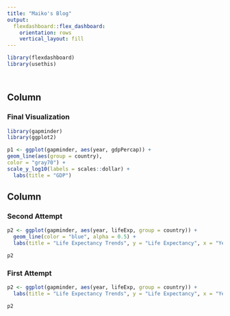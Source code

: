 ```yaml
---
title: "Maiko's Blog"
output: 
  flexdashboard::flex_dashboard:
    orientation: rows
    vertical_layout: fill
---
```


```r
library(flexdashboard)
library(usethis)
```

```r
```


```r
```


Column {data-width=650}
-----------------------------------------------------------------------
### Final Visualization 

```r
library(gapminder)
library(ggplot2)

p1 <- ggplot(gapminder, aes(year, gdpPercap)) +
geom_line(aes(group = country),
color = "gray70") +
scale_y_log10(labels = scales::dollar) +
  labs(title = "GDP") 
```

Column {data-width=350}
-----------------------------------------------------------------------
### Second Attempt 

```r
p2 <- ggplot(gapminder, aes(year, lifeExp, group = country)) +
  geom_line(color = "blue", alpha = 0.5) +
  labs(title = "Life Expectancy Trends", y = "Life Expectancy", x = "Year")

p2
```

### First Attempt 

```r
p2 <- ggplot(gapminder, aes(year, lifeExp, group = country)) +
  labs(title = "Life Expectancy Trends", y = "Life Expectancy", x = "Year")

p2
```

